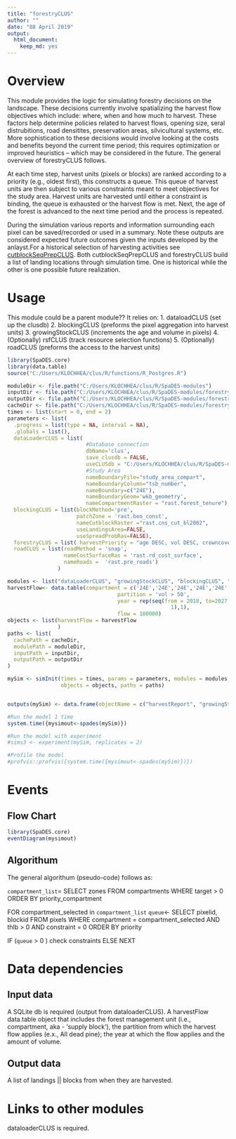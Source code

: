 ```yaml
---
title: "forestryCLUS"
author: ""
date: "08 April 2019"
output:
  html_document: 
    keep_md: yes
---
```


<!--
Copyright 2018 Province of British Columbia
 
Licensed under the Apache License, Version 2.0 (the "License");
you may not use this file except in compliance with the License.
You may obtain a copy of the License at
 
http://www.apache.org/licenses/LICENSE-2.0
 
Unless required by applicable law or agreed to in writing, software distributed under the License is distributed on an "AS IS" BASIS,
WITHOUT WARRANTIES OR CONDITIONS OF ANY KIND, either express or implied.
See the License for the specific language governing permissions and limitations under the License.-->

# Overview

This module provides the logic for simulating forestry decisions on the landscape. These decisions currently involve spatializing the harvest flow objectives which include: where, when and how much to harvest. These factors help determine policies related to harvest flows, opening size, seral distrubitions, road densitites, preservation areas, silvicultural systems, etc. More sophistication to these decisions would involve looking at the costs and benefits beyond the current time period; this requires optimization or improved heuristics -- which may be considered in the future. The general overview of forestryCLUS follows.

At each time step, harvest units (pixels or blocks) are ranked according to a priority (e.g., oldest first), this constructs a queue. This queue of harvest units are then subject to various constraints meant to meet objectives for the study area. Harvest units are harvested until either a constraint is binding, the queue is exhausted or the harvest flow is met. Next, the age of the forest is advanced to the next time period and the process is repeated. 

During the simulation various reports and information surrounding each pixel can be saved/recorded or used in a summary. Note these outputs are considered expected future outcomes given the inputs developed by the anlayst.For a historical selection of harvesting activities see [cutblockSeqPrepCLUS](https://github.com/bcgov/clus/tree/master/R/SpaDES-modules/cutblockSeqPrepCLUS). Both  cutblockSeqPrepCLUS and forestryCLUS build a list of landing locations through simulation time. One is historical while the other is one possible future realization.

# Usage
This module could be a parent module?? It relies on: 
1. dataloadCLUS (set up the clusdb) 
2. blockingCLUS (preforms the pixel aggregation into harvest units)
3. growingStockCLUS (increments the age and volume in pixels)
4. (Optionally) rsfCLUS (track resource selection functions)
5. (Optionally) roadCLUS (preforms the access to the harvest units)


```r
library(SpaDES.core)
library(data.table)
source("C:/Users/KLOCHHEA/clus/R/functions/R_Postgres.R")

moduleDir <- file.path("C:/Users/KLOCHHEA/clus/R/SpaDES-modules")
inputDir <- file.path("C:/Users/KLOCHHEA/clus/R/SpaDES-modules/forestryCLUS/inputs") %>% reproducible::checkPath(create = TRUE)
outputDir <- file.path("C:/Users/KLOCHHEA/clus/R/SpaDES-modules/forestryCLUS/outputs")
cacheDir <- file.path("C:/Users/KLOCHHEA/clus/R/SpaDES-modules/forestryCLUS")
times <- list(start = 0, end = 2)
parameters <- list(
  .progress = list(type = NA, interval = NA),
  .globals = list(),
  dataLoaderCLUS = list( 
                         #Database connection
                         dbName='clus',
                         save_clusdb = FALSE,
                         useCLUSdb = "C:/Users/KLOCHHEA/clus/R/SpaDES-modules/blockingCLUS/clusdb.sqlite",
                         #Study Area
                         nameBoundaryFile="study_area_compart",
                         nameBoundaryColumn="tsb_number",
                         nameBoundary=c("24E"), 
                         nameBoundaryGeom='wkb_geometry',
                         nameCompartmentRaster = "rast.forest_tenure"),  
  blockingCLUS = list(blockMethod='pre', 
                      patchZone = 'rast.beo_const',
                      nameCutblockRaster ="rast.cns_cut_bl2002",
                      useLandingsArea=FALSE, 
                      useSpreadProbRas=FALSE),
  forestryCLUS = list( harvestPriority = "age DESC, vol DESC, crowncover DESC"),
  roadCLUS = list(roadMethod = 'snap', 
                  nameCostSurfaceRas = 'rast.rd_cost_surface', 
                  nameRoads =  'rast.pre_roads')
                )

modules <- list("dataLoaderCLUS", "growingStockCLUS", "blockingCLUS", "forestryCLUS")
harvestFlow<- data.table(compartment = c('24E','24E','24E','24E','24E','24E','24E','24E','24E','24E'),
                                   partition = 'vol > 50',
                                   year = rep(seq(from = 2018, to=2027, by = 
                                                    1),1), 
                                   flow = 100000)
objects <- list(harvestFlow = harvestFlow 
                )
paths <- list(
  cachePath = cacheDir,
  modulePath = moduleDir,
  inputPath = inputDir,
  outputPath = outputDir
)

mySim <- simInit(times = times, params = parameters, modules = modules,
                 objects = objects, paths = paths)


outputs(mySim) <- data.frame(objectName = c("harvestReport", "growingStockReport"))

#Run the model 1 time
system.time({mysimout<-spades(mySim)})

#Run the model with experiment
#sims3 <- experiment(mySim, replicates = 2)

#Profile the model
#profvis::profvis({system.time({mysimout<-spades(mySim)})})


```

# Events

## Flow Chart

```r
library(SpaDES.core)
eventDiagram(mysimout)
```

## Algorithum

The general algorithum (pseudo-code) follows as:

`compartment_list`= SELECT zones FROM compartments WHERE target > 0 ORDER BY priority_compartment

FOR compartment_selected in `compartment_list`
`queue`<- SELECT pixelid, blockid FROM pixels WHERE 
            compartment = compartment_selected AND thlb > 0 AND constraint = 0                 ORDER BY priority
               
IF (`queue` > 0 )
  check constraints
ELSE 
  NEXT
        

# Data dependencies

## Input data

A SQLite db is required (output from dataloaderCLUS). A harvestFlow data.table object that includes the forest management unit (i.e., compartment, aka - 'supply block'), the partition from which the harvest flow applies (e.x., All dead pine); the year at which the flow applies and the amount of volume.

## Output data

A list of landings || blocks from when they are harvested.

# Links to other modules

dataloaderCLUS is required.

